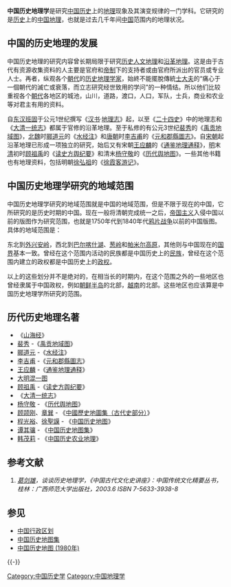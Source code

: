 '''中国历史地理学'''是研究[[中国历史|中国历史]]上的[[地理|地理]]现象及其演变规律的一门学科。它研究的是[[历史|历史]]上的[[中国地理|中国地理]]，也就是过去几千年间[[中国|中国]]范围内的地理状况。

==中国的历史地理的发展==

中国历史地理的研究内容曾长期局限于研究[[历史人文地理|历史人文地理]]和[[沿革地理|沿革地理]]。这是由于古代有资源收集资料的人主要是官府和[[帝制|帝制]]下的支持者或由官府所派出的官员或专业人士。再者，纵观各个[[朝代|朝代]]的[[历史地理学家|历史地理学家]]，始終不能擺脫傳統[[士大夫|士大夫]]的“痛心于一個朝代的滅亡或衰落，而立志研究经世致用的学问”的一种情结。所以他们比较重视各个[[朝代|朝代]]各地区的城池，山川，道路，渡口，人口，军队，士兵，商业和农业等对君主有用的资料。

自[[东汉|东汉]][[班固|班固]]于公元1世纪撰写《[[汉书|汉书]]·[[汉书·地理志|地理志]]》起，以至《[[二十四史|二十四史]]》中的地理志和《[[大清一统志|大清一统志]]》都属于官修的沿革地理。至于私修的有公元3世纪[[裴秀|裴秀]]的《[[禹贡地域图|禹贡地域图]]》，[[北魏|北魏]]时[[郦道元|郦道元]]的《[[水经注|水经注]]》和[[唐朝|唐朝]]时[[李吉甫|李吉甫]]的《[[元和郡縣圖志|元和郡縣圖志]]》。自[[宋朝|宋朝]]起沿革地理已形成一项独立的研究，始后又有宋朝[[王应麟|王应麟]]的《[[通鉴地理通释|通鉴地理通释]]》，[[明朝|明]]末[[清朝|清]]初时[[顾祖禹|顾祖禹]]的《[[读史方舆纪要|读史方舆纪要]]》和清末[[杨守敬|杨守敬]]的《[[历代舆地图|历代舆地图]]》。一些其他书籍也有地理资料，包括明朝[[徐弘祖|徐弘祖]]的《[[徐霞客游记|徐霞客游记]]》。

==中国历史地理学研究的地域范围==

中国历史地理学研究的地域范围就是中国的地域范围，但是不限于现在的中国，它所研究的是历史时期的中国。现在一般将清朝完成统一之后，[[帝国主义|帝国主义]]入侵中国以前的版图作为研究范围，也就是1750年代到1840年代[[鸦片战争|鸦片战争]]以前的中国版图。具体的地域范围是：

东北到[[外兴安岭|外兴安岭]]，西北到[[巴尔喀什湖|巴尔喀什湖]]、[[葱岭|葱岭]]和[[帕米尔高原|帕米尔高原]]，其他则与中国现在的[[国界|国界]]基本一致。曾经在这个范围内活动的民族都是中国历史上的[[民族|民族]]，曾经在这个范围内建立的政权都是中国历史上的[[政权|政权]]。

以上的这些划分并不是绝对的，在相当长的时期内，在这个范围之外的一些地区也曾经隶属于中国政权，例如[[朝鲜半岛|朝鲜半岛]]的北部，[[越南|越南]]的北部。这些地区也应该算是中国历史地理学所研究的范围。

==历代历史地理名著==

*《[[山海经|山海经]]》
*[[裴秀|裴秀]] -《[[禹贡地域图|禹贡地域图]]》
*[[郦道元|郦道元]] -《[[水经注|水经注]]》 
*[[李吉甫|李吉甫]] -《[[元和郡縣圖志|元和郡縣圖志]]》
*[[王应麟|王应麟]] -《[[通鉴地理通释|通鉴地理通释]]》
*[[大明混一图|大明混一图]]
*[[顾祖禹|顾祖禹]] -《[[读史方舆纪要|读史方舆纪要]]》
*《[[大清一统志|大清一统志]]》
*[[杨守敬|杨守敬]] - 《[[历代舆地图|历代舆地图]]》
*[[顾颉刚|顾颉刚]]、[[章巽|章巽]] - 《[[中國歷史地圖集（古代史部分）|中國歷史地圖集（古代史部分）]]》
*[[程光裕|程光裕]]、[[徐聖謨|徐聖謨]] - 《[[中國歷史地圖_(1980年)|中国历史地图]]》
*[[谭其骧|谭其骧]] - 《[[中国历史地图集|中国历史地图集]]》
*[[韩茂莉|韩茂莉]] - 《[[中国历史农业地理|中国历史农业地理]]》

==参考文献==
#''[[葛剑雄|葛剑雄]]，谈谈历史地理学，《中国古代文化史讲座》：中国传统文化精要丛书，桂林：广西师范大学出版社，2003.6 ISBN 7-5633-3938-8''

== 参见 ==
*[[中国行政区划|中国行政区划]]
*[[中国历史地图集|中国历史地图集]]
*[[中国历史地图_(1980年)|中国历史地图 (1980年)]]

{{-}}
{{Geography topics}}

[[Category:中国历史学|Category:中国历史学]]
[[Category:中国地理学|Category:中国地理学]]